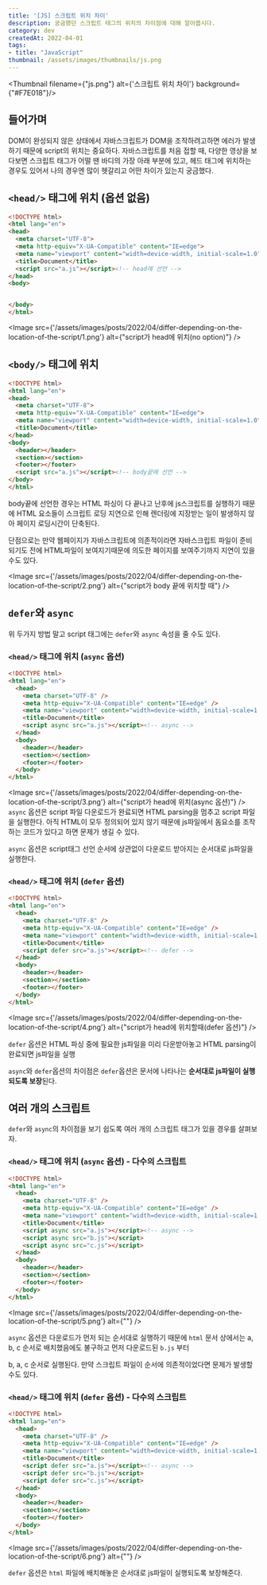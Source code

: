 ```yaml
---
title: '[JS] 스크립트 위치 차이'
description: 궁금했던 스크립트 태그의 위치의 차이점에 대해 알아봅시다.
category: dev
createdAt: 2022-04-01
tags:
- title: "JavaScript"
thumbnail: /assets/images/thumbnails/js.png
---
```

<Thumbnail filename={"js.png"} alt={'스크립트 위치 차이'} background={"#F7E018"}/>

<Divider />

## 들어가며
DOM이 완성되지 않은 상태에서 자바스크립트가 DOM을 조작하려고하면 에러가 발생하기 때문에
script의 위치는 중요하다. 자바스크립트를 처음 접할 때, 다양한 영상을 보다보면 스크립트 태그가 어떨 땐
바디의 가장 아래 부분에 있고, 헤드 태그에 위치하는 경우도 있어서 나의 경우엔 많이 헷갈리고 어떤 차이가 있는지 궁금했다.



## `<head/>` 태그에 위치 (옵션 없음)
```html
<!DOCTYPE html>
<html lang="en">
<head>
  <meta charset="UTF-8">
  <meta http-equiv="X-UA-Compatible" content="IE=edge">
  <meta name="viewport" content="width=device-width, initial-scale=1.0">
  <title>Document</title>
  <script src="a.js"></script><!-- head에 선언 -->
</head>
<body>


</body>
</html>
```
<Image src={'/assets/images/posts/2022/04/differ-depending-on-the-location-of-the-script/1.png'} alt={"script가 head에 위치(no option)"} />
<br/>

## `<body/>` 태그에 위치
```html
<!DOCTYPE html>
<html lang="en">
<head>
  <meta charset="UTF-8">
  <meta http-equiv="X-UA-Compatible" content="IE=edge">
  <meta name="viewport" content="width=device-width, initial-scale=1.0">
  <title>Document</title>
</head>
<body>
  <header></header>
  <section></section>
  <footer></footer>
  <script src="a.js"></script><!-- body끝에 선언 -->
</body>
</html>
```
body끝에 선언한 경우는 HTML 파싱이 다 끝나고 난후에 js스크립트를 실행하기 때문에 HTML 요소들이 스크립트 로딩 지연으로 인해 렌더링에 지장받는 일이 발생하지 않아 페이지 로딩시간이 단축된다.

단점으로는 만약 웹페이지가 자바스크립트에 의존적이라면 자바스크립트 파일이 준비되기도 전에 HTML파일이 보여지기때문에 의도한 페이지를 보여주기까지 지연이 있을수도 있다.

<Image src={'/assets/images/posts/2022/04/differ-depending-on-the-location-of-the-script/2.png'} alt={"script가 body 끝에 위치할 때"} />

## `defer`와 `async`
위 두가지 방법 말고 script 태그에는 `defer`와 `async` 속성을 줄 수도 있다.

### `<head/>` 태그에 위치 (`async` 옵션)
```html
<!DOCTYPE html>
<html lang="en">
  <head>
    <meta charset="UTF-8" />
    <meta http-equiv="X-UA-Compatible" content="IE=edge" />
    <meta name="viewport" content="width=device-width, initial-scale=1.0" />
    <title>Document</title>
    <script async src="a.js"></script><!-- async -->
  </head>
  <body>
    <header></header>
    <section></section>
    <footer></footer>
  </body>
</html>
```
<Image src={'/assets/images/posts/2022/04/differ-depending-on-the-location-of-the-script/3.png'} alt={"script가 head에 위치(async 옵션)"} />
`async` 옵션은 script 파일 다운로드가 완료되면 HTML parsing을 멈추고 script 파일을 실행한다.
아직 HTML이 모두 정의되어 있지 않기 때문에 js파일에서 돔요소를 조작하는 코드가 있다고 하면 문제가 생길 수 있다.

`async` 옵션은 script태그 선언 순서에 상관없이 다운로드 받아지는 순서대로 js파일을 실행한다.

### `<head/>` 태그에 위치 (`defer` 옵션)
```html
<!DOCTYPE html>
<html lang="en">
  <head>
    <meta charset="UTF-8" />
    <meta http-equiv="X-UA-Compatible" content="IE=edge" />
    <meta name="viewport" content="width=device-width, initial-scale=1.0" />
    <title>Document</title>
    <script defer src="a.js"></script><!-- defer -->
  </head>
  <body>
    <header></header>
    <section></section>
    <footer></footer>
  </body>
</html>
```
<Image src={'/assets/images/posts/2022/04/differ-depending-on-the-location-of-the-script/4.png'} alt={"script가 head에 위치할때(defer 옵션)"} />

`defer` 옵션은 HTML 파싱 중에 필요한 js파일을 미리 다운받아놓고 HTML parsing이 완료되면 js파일을 실행

`async`와 `defer`옵션의 차이점은 `defer`옵션은 문서에 나타나는 <b>순서대로 js파일이 실행되도록 보장</b>된다.

## 여러 개의 스크립트

`defer`와 `async`의 차이점을 보기 쉽도록 여러 개의 스크립트 태그가 있을 경우를 살펴보자.

### `<head/>` 태그에 위치 (`async` 옵션) - 다수의 스크립트
```html
<!DOCTYPE html>
<html lang="en">
  <head>
    <meta charset="UTF-8" />
    <meta http-equiv="X-UA-Compatible" content="IE=edge" />
    <meta name="viewport" content="width=device-width, initial-scale=1.0" />
    <title>Document</title>
    <script async src="a.js"></script><!-- async -->
    <script async src="b.js"></script>
    <script async src="c.js"></script>
  </head>
  <body>
    <header></header>
    <section></section>
    <footer></footer>
  </body>
</html>
```
<Image src={'/assets/images/posts/2022/04/differ-depending-on-the-location-of-the-script/5.png'} alt={""} />

`async` 옵션은 다운로드가 먼저 되는 순서대로 실행하기 때문에 `html` 문서 상에서는 a, b, c 순서로 배치했음에도 불구하고 먼저 다운로드된 `b.js` 부터

b, a, c 순서로 실행된다. 만약 스크립트 파일이 순서에 의존적이었다면 문제가 발생할 수도 있다.

### `<head/>` 태그에 위치 (`defer` 옵션) - 다수의 스크립트
```html
<!DOCTYPE html>
<html lang="en">
  <head>
    <meta charset="UTF-8" />
    <meta http-equiv="X-UA-Compatible" content="IE=edge" />
    <meta name="viewport" content="width=device-width, initial-scale=1.0" />
    <title>Document</title>
    <script defer src="a.js"></script><!-- async -->
    <script defer src="b.js"></script>
    <script defer src="c.js"></script>
  </head>
  <body>
    <header></header>
    <section></section>
    <footer></footer>
  </body>
</html>
```

<Image src={'/assets/images/posts/2022/04/differ-depending-on-the-location-of-the-script/6.png'} alt={""} />

`defer` 옵션은 `html` 파일에 배치해놓은 순서대로 js파일이 실행되도록 보장해준다.
